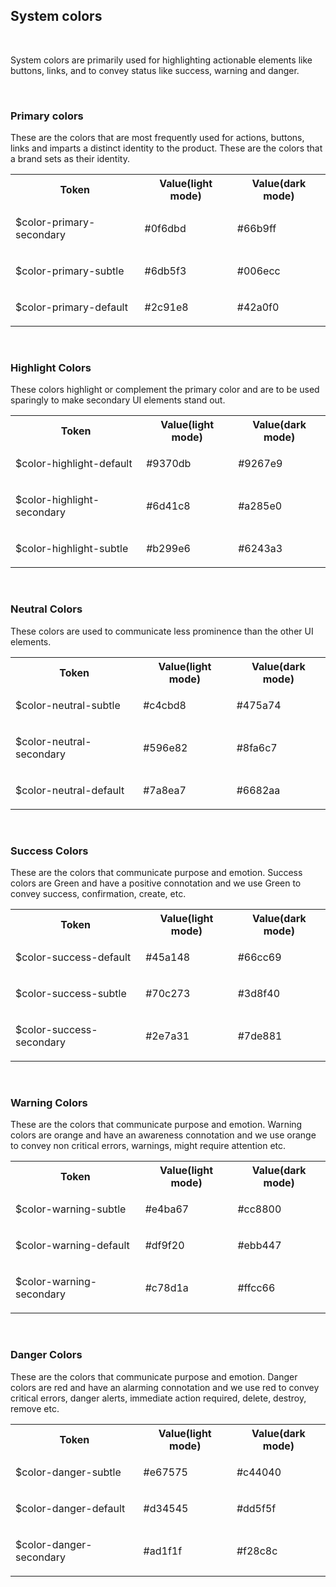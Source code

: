 ## System colors

<f-divider></f-divider>

<br />

<p>
    System colors are primarily used for highlighting actionable elements like buttons, links, and
    to convey status like success, warning and danger.
</p>

<br />

### Primary colors

<f-divider></f-divider>

<p>
    These are the colors that are most frequently used for actions, buttons, links and imparts a
    distinct identity to the product. These are the colors that a brand sets as their identity.
</p>

<Preview>
    <table class="custom-color-table">
        <tbody>
            <tr>
                <th>Token</th>
                <th>Value(light mode)</th>
                <th>Value(dark mode)</th>
            </tr>
            <tr>
                <td>
                    <p class="color-table-token">$color-primary-secondary</p>
                </td>
                <td>
                    <div class="custom-table-flex">
                        <div class="width-set">
                            <p>#0f6dbd</p>
                        </div>
                        <div
                            style={{
                                background: '#0f6dbd',
                                height: 16,
                                width: 60,
                                borderRadius: 0,
                                marginLeft: 50,
                            }}
                        ></div>
                    </div>
                </td>
                <td>
                    <div class="custom-table-flex">
                        <div class="width-set">
                            <p>#66b9ff</p>
                        </div>
                        <div
                            style={{
                                background: '#66b9ff',
                                height: 16,
                                width: 60,
                                borderRadius: 0,
                                marginLeft: 50,
                            }}
                        ></div>
                    </div>
                </td>
            </tr>
            <tr>
                <td>
                    <p class="color-table-token">$color-primary-subtle</p>
                </td>
                <td>
                    <div class="custom-table-flex">
                        <div class="width-set">
                            <p>#6db5f3</p>
                        </div>
                        <div
                            style={{
                                background: '#6db5f3',
                                height: 16,
                                width: 60,
                                borderRadius: 0,
                                marginLeft: 50,
                            }}
                        ></div>
                    </div>
                </td>
                <td>
                    <div class="custom-table-flex">
                        <div class="width-set">
                            <p>#006ecc</p>
                        </div>
                        <div
                            style={{
                                background: '#006ecc',
                                height: 16,
                                width: 60,
                                borderRadius: 0,
                                marginLeft: 50,
                            }}
                        ></div>
                    </div>
                </td>
            </tr>
            <tr>
                <td>
                    <p class="color-table-token">$color-primary-default</p>
                </td>
                <td>
                    <div class="custom-table-flex">
                        <div class="width-set">
                            <p>#2c91e8</p>
                        </div>
                        <div
                            style={{
                                background: '#2c91e8',
                                height: 16,
                                width: 60,
                                borderRadius: 0,
                                marginLeft: 50,
                            }}
                        ></div>
                    </div>
                </td>
                <td>
                    <div class="custom-table-flex">
                        <div class="width-set">
                            <p>#42a0f0</p>
                        </div>
                        <div
                            style={{
                                background: '#42a0f0',
                                height: 16,
                                width: 60,
                                borderRadius: 0,
                                marginLeft: 50,
                            }}
                        ></div>
                    </div>
                </td>
            </tr>
        </tbody>
    </table>
</Preview>

<br />

### Highlight Colors

<f-divider></f-divider>

<p class="margin-btm-24">
    These colors highlight or complement the primary color and are to be used sparingly to make
    secondary UI elements stand out.
</p>

<Preview>
    <table class="custom-color-table">
        <tbody>
            <tr>
                <th>Token</th>
                <th>Value(light mode)</th>
                <th>Value(dark mode)</th>
            </tr>
            <tr>
                <td>
                    <p class="color-table-token">$color-highlight-default</p>
                </td>
                <td>
                    <div class="custom-table-flex">
                        <div class="width-set">
                            <p>#9370db</p>
                        </div>
                        <div
                            style={{
                                background: '#9370db',
                                height: 16,
                                width: 60,
                                borderRadius: 0,
                                marginLeft: 50,
                            }}
                        ></div>
                    </div>
                </td>
                <td>
                    <div class="custom-table-flex">
                        <div class="width-set">
                            <p>#9267e9</p>
                        </div>
                        <div
                            style={{
                                background: '#9267e9',
                                height: 16,
                                width: 60,
                                borderRadius: 0,
                                marginLeft: 50,
                            }}
                        ></div>
                    </div>
                </td>
            </tr>
            <tr>
                <td>
                    <p class="color-table-token">$color-highlight-secondary</p>
                </td>
                <td>
                    <div class="custom-table-flex">
                        <div class="width-set">
                            <p>#6d41c8</p>
                        </div>
                        <div
                            style={{
                                background: '#6d41c8',
                                height: 16,
                                width: 60,
                                borderRadius: 0,
                                marginLeft: 50,
                            }}
                        ></div>
                    </div>
                </td>
                <td>
                    <div class="custom-table-flex">
                        <div class="width-set">
                            <p>#a285e0</p>
                        </div>
                        <div
                            style={{
                                background: '#a285e0',
                                height: 16,
                                width: 60,
                                borderRadius: 0,
                                marginLeft: 50,
                            }}
                        ></div>
                    </div>
                </td>
            </tr>
            <tr>
                <td>
                    <p class="color-table-token">$color-highlight-subtle</p>
                </td>
                <td>
                    <div class="custom-table-flex">
                        <div class="width-set">
                            <p>#b299e6</p>
                        </div>
                        <div
                            style={{
                                background: '#b299e6',
                                height: 16,
                                width: 60,
                                borderRadius: 0,
                                marginLeft: 50,
                            }}
                        ></div>
                    </div>
                </td>
                <td>
                    <div class="custom-table-flex">
                        <div class="width-set">
                            <p>#6243a3</p>
                        </div>
                        <div
                            style={{
                                background: '#6243a3',
                                height: 16,
                                width: 60,
                                borderRadius: 0,
                                marginLeft: 50,
                            }}
                        ></div>
                    </div>
                </td>
            </tr>
        </tbody>
    </table>
</Preview>

<br />

### Neutral Colors

<f-divider></f-divider>

<p>These colors are used to communicate less prominence than the other UI elements.</p>

<Preview>
    <table class="custom-color-table">
        <tbody>
            <tr>
                <th>Token</th>
                <th>Value(light mode)</th>
                <th>Value(dark mode)</th>
            </tr>
            <tr>
                <td>
                    <p class="color-table-token">$color-neutral-subtle</p>
                </td>
                <td>
                    <div class="custom-table-flex">
                        <div class="width-set">
                            <p>#c4cbd8</p>
                        </div>
                        <div
                            style={{
                                background: '#c4cbd8',
                                height: 16,
                                width: 60,
                                borderRadius: 0,
                                marginLeft: 50,
                            }}
                        ></div>
                    </div>
                </td>
                <td>
                    <div class="custom-table-flex">
                        <div class="width-set">
                            <p>#475a74</p>
                        </div>
                        <div
                            style={{
                                background: '#475a74',
                                height: 16,
                                width: 60,
                                borderRadius: 0,
                                marginLeft: 50,
                            }}
                        ></div>
                    </div>
                </td>
            </tr>
            <tr>
                <td>
                    <p class="color-table-token">$color-neutral-secondary</p>
                </td>
                <td>
                    <div class="custom-table-flex">
                        <div class="width-set">
                            <p>#596e82</p>
                        </div>
                        <div
                            style={{
                                background: '#596e82',
                                height: 16,
                                width: 60,
                                borderRadius: 0,
                                marginLeft: 50,
                            }}
                        ></div>
                    </div>
                </td>
                <td>
                    <div class="custom-table-flex">
                        <div class="width-set">
                            <p>#8fa6c7</p>
                        </div>
                        <div
                            style={{
                                background: '#8fa6c7',
                                height: 16,
                                width: 60,
                                borderRadius: 0,
                                marginLeft: 50,
                            }}
                        ></div>
                    </div>
                </td>
            </tr>
            <tr>
                <td>
                    <p class="color-table-token">$color-neutral-default</p>
                </td>
                <td>
                    <div class="custom-table-flex">
                        <div class="width-set">
                            <p>#7a8ea7</p>
                        </div>
                        <div
                            style={{
                                background: '#7a8ea7',
                                height: 16,
                                width: 60,
                                borderRadius: 0,
                                marginLeft: 50,
                            }}
                        ></div>
                    </div>
                </td>
                <td>
                    <div class="custom-table-flex">
                        <div class="width-set">
                            <p>#6682aa</p>
                        </div>
                        <div
                            style={{
                                background: '#6682aa',
                                height: 16,
                                width: 60,
                                borderRadius: 0,
                                marginLeft: 50,
                            }}
                        ></div>
                    </div>
                </td>
            </tr>
        </tbody>
    </table>
</Preview>

<br />

### Success Colors

<f-divider></f-divider>

<p>
    These are the colors that communicate purpose and emotion. Success colors are Green and have a
    positive connotation and we use Green to convey success, confirmation, create, etc.
</p>

<Preview>
    <table class="custom-color-table">
        <tbody>
            <tr>
                <th>Token</th>
                <th>Value(light mode)</th>
                <th>Value(dark mode)</th>
            </tr>
            <tr>
                <td>
                    <p class="color-table-token">$color-success-default</p>
                </td>
                <td>
                    <div class="custom-table-flex">
                        <div class="width-set">
                            <p>#45a148</p>
                        </div>
                        <div
                            style={{
                                background: '#45a148',
                                height: 16,
                                width: 60,
                                borderRadius: 0,
                                marginLeft: 50,
                            }}
                        ></div>
                    </div>
                </td>
                <td>
                    <div class="custom-table-flex">
                        <div class="width-set">
                            <p>#66cc69</p>
                        </div>
                        <div
                            style={{
                                background: '#66cc69',
                                height: 16,
                                width: 60,
                                borderRadius: 0,
                                marginLeft: 50,
                            }}
                        ></div>
                    </div>
                </td>
            </tr>
            <tr>
                <td>
                    <p class="color-table-token">$color-success-subtle</p>
                </td>
                <td>
                    <div class="custom-table-flex">
                        <div class="width-set">
                            <p>#70c273</p>
                        </div>
                        <div
                            style={{
                                background: '#70c273',
                                height: 16,
                                width: 60,
                                borderRadius: 0,
                                marginLeft: 50,
                            }}
                        ></div>
                    </div>
                </td>
                <td>
                    <div class="custom-table-flex">
                        <div class="width-set">
                            <p>#3d8f40</p>
                        </div>
                        <div
                            style={{
                                background: '#3d8f40',
                                height: 16,
                                width: 60,
                                borderRadius: 0,
                                marginLeft: 50,
                            }}
                        ></div>
                    </div>
                </td>
            </tr>
            <tr>
                <td>
                    <p class="color-table-token">$color-success-secondary</p>
                </td>
                <td>
                    <div class="custom-table-flex">
                        <div class="width-set">
                            <p>#2e7a31</p>
                        </div>
                        <div
                            style={{
                                background: '#2e7a31',
                                height: 16,
                                width: 60,
                                borderRadius: 0,
                                marginLeft: 50,
                            }}
                        ></div>
                    </div>
                </td>
                <td>
                    <div class="custom-table-flex">
                        <div class="width-set">
                            <p>#7de881</p>
                        </div>
                        <div
                            style={{
                                background: '#7de881',
                                height: 16,
                                width: 60,
                                borderRadius: 0,
                                marginLeft: 50,
                            }}
                        ></div>
                    </div>
                </td>
            </tr>
        </tbody>
    </table>
</Preview>

<br />

### Warning Colors

<f-divider></f-divider>

<p>
    These are the colors that communicate purpose and emotion. Warning colors are orange and have an
    awareness connotation and we use orange to convey non critical errors, warnings, might require
    attention etc.
</p>

<Preview>
    <table class="custom-color-table">
        <tbody>
            <tr>
                <th>Token</th>
                <th>Value(light mode)</th>
                <th>Value(dark mode)</th>
            </tr>
            <tr>
                <td>
                    <p class="color-table-token">$color-warning-subtle</p>
                </td>
                <td>
                    <div class="custom-table-flex">
                        <div class="width-set">
                            <p>#e4ba67</p>
                        </div>
                        <div
                            style={{
                                background: '#e4ba67',
                                height: 16,
                                width: 60,
                                borderRadius: 0,
                                marginLeft: 50,
                            }}
                        ></div>
                    </div>
                </td>
                <td>
                    <div class="custom-table-flex">
                        <div class="width-set">
                            <p>#cc8800</p>
                        </div>
                        <div
                            style={{
                                background: '#cc8800',
                                height: 16,
                                width: 60,
                                borderRadius: 0,
                                marginLeft: 50,
                            }}
                        ></div>
                    </div>
                </td>
            </tr>
            <tr>
                <td>
                    <p class="color-table-token">$color-warning-default</p>
                </td>
                <td>
                    <div class="custom-table-flex">
                        <div class="width-set">
                            <p>#df9f20</p>
                        </div>
                        <div
                            style={{
                                background: '#df9f20',
                                height: 16,
                                width: 60,
                                borderRadius: 0,
                                marginLeft: 50,
                            }}
                        ></div>
                    </div>
                </td>
                <td>
                    <div class="custom-table-flex">
                        <div class="width-set">
                            <p>#ebb447</p>
                        </div>
                        <div
                            style={{
                                background: '#ebb447',
                                height: 16,
                                width: 60,
                                borderRadius: 0,
                                marginLeft: 50,
                            }}
                        ></div>
                    </div>
                </td>
            </tr>
            <tr>
                <td>
                    <p class="color-table-token">$color-warning-secondary</p>
                </td>
                <td>
                    <div class="custom-table-flex">
                        <div class="width-set">
                            <p>#c78d1a</p>
                        </div>
                        <div
                            style={{
                                background: '#c78d1a',
                                height: 16,
                                width: 60,
                                borderRadius: 0,
                                marginLeft: 50,
                            }}
                        ></div>
                    </div>
                </td>
                <td>
                    <div class="custom-table-flex">
                        <div class="width-set">
                            <p>#ffcc66</p>
                        </div>
                        <div
                            style={{
                                background: '#ffcc66',
                                height: 16,
                                width: 60,
                                borderRadius: 0,
                                marginLeft: 50,
                            }}
                        ></div>
                    </div>
                </td>
            </tr>
        </tbody>
    </table>
</Preview>

<br />

### Danger Colors

<f-divider></f-divider>

<p>
    These are the colors that communicate purpose and emotion. Danger colors are red and have an
    alarming connotation and we use red to convey critical errors, danger alerts, immediate action
    required, delete, destroy, remove etc.
</p>

<Preview>
    <table class="custom-color-table">
        <tbody>
            <tr>
                <th>Token</th>
                <th>Value(light mode)</th>
                <th>Value(dark mode)</th>
            </tr>
            <tr>
                <td>
                    <p class="color-table-token">$color-danger-subtle</p>
                </td>
                <td>
                    <div class="custom-table-flex">
                        <div class="width-set">
                            <p>#e67575</p>
                        </div>
                        <div
                            style={{
                                background: '#e67575',
                                height: 16,
                                width: 60,
                                borderRadius: 0,
                                marginLeft: 50,
                            }}
                        ></div>
                    </div>
                </td>
                <td>
                    <div class="custom-table-flex">
                        <div class="width-set">
                            <p>#c44040</p>
                        </div>
                        <div
                            style={{
                                background: '#c44040',
                                height: 16,
                                width: 60,
                                borderRadius: 0,
                                marginLeft: 50,
                            }}
                        ></div>
                    </div>
                </td>
            </tr>
            <tr>
                <td>
                    <p class="color-table-token">$color-danger-default</p>
                </td>
                <td>
                    <div class="custom-table-flex">
                        <div class="width-set">
                            <p>#d34545</p>
                        </div>
                        <div
                            style={{
                                background: '#d34545',
                                height: 16,
                                width: 60,
                                borderRadius: 0,
                                marginLeft: 50,
                            }}
                        ></div>
                    </div>
                </td>
                <td>
                    <div class="custom-table-flex">
                        <div class="width-set">
                            <p>#dd5f5f</p>
                        </div>
                        <div
                            style={{
                                background: '#dd5f5f',
                                height: 16,
                                width: 60,
                                borderRadius: 0,
                                marginLeft: 50,
                            }}
                        ></div>
                    </div>
                </td>
            </tr>
            <tr>
                <td>
                    <p class="color-table-token">$color-danger-secondary</p>
                </td>
                <td>
                    <div class="custom-table-flex">
                        <div class="width-set">
                            <p>#ad1f1f</p>
                        </div>
                        <div
                            style={{
                                background: '#ad1f1f',
                                height: 16,
                                width: 60,
                                borderRadius: 0,
                                marginLeft: 50,
                            }}
                        ></div>
                    </div>
                </td>
                <td>
                    <div class="custom-table-flex">
                        <div class="width-set">
                            <p>#f28c8c</p>
                        </div>
                        <div
                            style={{
                                background: '#f28c8c',
                                height: 16,
                                width: 60,
                                borderRadius: 0,
                                marginLeft: 50,
                            }}
                        ></div>
                    </div>
                </td>
            </tr>
        </tbody>
    </table>
</Preview>

